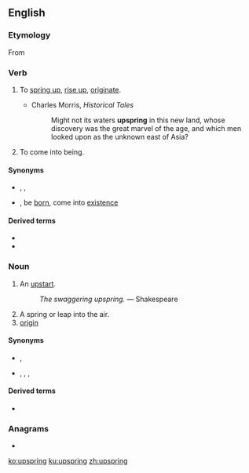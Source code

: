 ==English==
{{Webster 1913}}

===Etymology===
From {{etyl|ang|en}} {{m|ang|upspring||origin, birth, rising up, springing up}}

===Verb===
{{en-verb|upsprings|upspringing|upsprang|past2=upsprung|upsprung}}

# {{label|en|intransitive}} To [[spring up]], [[rise up]], [[originate]].
#: {{rfquotek|Tennyson}}
#* Charles Morris, ''Historical Tales''
#*: Might not its waters '''upspring''' in this new land, whose discovery was the great marvel of the age, and which men looked upon as the unknown east of Asia?
# {{label|en|intransitive}} To come into being.

====Synonyms====
* {{sense|spring up}} {{l|en|spring}}, {{l|en|spring up}}, {{l|en|sprout}}
* {{sense|come into being}} {{l|en|arise}}, be [[born]], come into [[existence]]

====Derived terms====
* {{l|en|upspringing}}<!--noun-->
* {{l|en|upsprung}}<!--adjective-->

===Noun===
{{en-noun}}

# {{label|en|obsolete}} An [[upstart]].
#: ''The swaggering upspring.'' &mdash; Shakespeare
# A spring or leap into the air.
# [[origin]]

====Synonyms====
* {{sense|upstart}} {{l|en|parvenu}}, {{l|en|upstart}}
* {{sense|a spring or leap into the air}} {{l|en|bound}}, {{l|en|jump}}, {{l|en|leap}}, {{l|en|spring}}

====Derived terms====
* {{l|en|upspring reel}}<!--a type of dance; found in Shakespeare-->

===Anagrams===
* {{l|en|spring up}}

[[ko:upspring]]
[[ku:upspring]]
[[zh:upspring]]